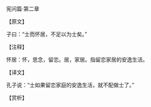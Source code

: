 

宪问篇·第二章

【原文】

子曰：“士而怀居，不足以为士矣。”

【注释】

怀居：怀，思念，留恋。居，家居。指留恋家居的安逸生活。

【译文】

孔子说：“士如果留恋家庭的安逸生活，就不配做士了。”

【赏析】


